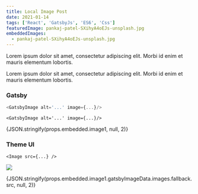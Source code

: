 ```yaml
---
title: Local Image Post
date: 2021-01-14
tags: ['React', 'GatsbyJs', 'ES6', 'Css']
featuredImage: pankaj-patel-SXihyA4oEJs-unsplash.jpg
embeddedImages:
  - pankaj-patel-SXihyA4oEJs-unsplash.jpg
---
```


Lorem ipsum dolor sit amet, consectetur adipiscing elit. Morbi id enim et mauris elementum lobortis.

Lorem ipsum dolor sit amet, consectetur adipiscing elit. Morbi id enim et mauris elementum lobortis.

### Gatsby

```javascript
<GatsbyImage alt='...' image={...}/>
```

`<GatsbyImage alt='...' image={...}/>`

<Box>
  <GatsbyImage alt="embedded-image-1" image={props.embedded.image1} />
</Box>

<Box as="pre">{JSON.stringify(props.embedded.image1, null, 2)}</Box>

### Theme UI

`<Image src={...} />`

<Box>
  <Image src={props.embedded.image1.gatsbyImageData.images.fallback.src} />
</Box>

<Box as="pre">{JSON.stringify(props.embedded.image1.gatsbyImageData.images.fallback.src, null, 2)}</Box>
